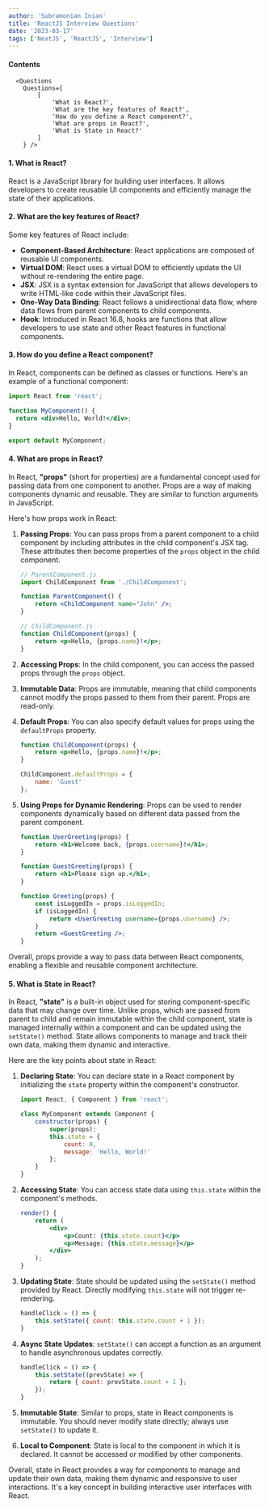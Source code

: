 ```yaml
---
author: 'Subramonian Inian'
title: 'ReactJS Interview Questions'
date: '2023-03-17'
tags: ['NextJS', 'ReactJS', 'Interview']
---
```

#### Contents
      <Questions
        Questions={
            [
                'What is React?',
                'What are the key features of React?',
                'How do you define a React component?',
                'What are props in React?',
                'What is State in React?'
            ]
        } />

#### 1. What is React?

React is a JavaScript library for building user interfaces. It allows developers to create reusable UI components and efficiently manage the state of their applications.

#### 2. What are the key features of React?

Some key features of React include:
- **Component-Based Architecture**: React applications are composed of reusable UI components.
- **Virtual DOM**: React uses a virtual DOM to efficiently update the UI without re-rendering the entire page.
- **JSX**: JSX is a syntax extension for JavaScript that allows developers to write HTML-like code within their JavaScript files.
- **One-Way Data Binding**: React follows a unidirectional data flow, where data flows from parent components to child components.
- **Hook**: Introduced in React 16.8, hooks are functions that allow developers to use state and other React features in functional components.

#### 3. How do you define a React component?

In React, components can be defined as classes or functions. Here's an example of a functional component:

```jsx
import React from 'react';

function MyComponent() {
  return <div>Hello, World!</div>;
}

export default MyComponent;
```
#### 4. What are props in React?

In React, **"props"** (short for properties) are a fundamental concept used for passing data from one component to another. Props are a way of making components dynamic and reusable. They are similar to function arguments in JavaScript.

Here's how props work in React:

1. **Passing Props**: You can pass props from a parent component to a child component by including attributes in the child component's JSX tag. These attributes then become properties of the `props` object in the child component.

    ```jsx
    // ParentComponent.js
    import ChildComponent from './ChildComponent';

    function ParentComponent() {
        return <ChildComponent name="John" />;
    }
    ```

    ```jsx
    // ChildComponent.js
    function ChildComponent(props) {
        return <p>Hello, {props.name}!</p>;
    }
    ```

2. **Accessing Props**: In the child component, you can access the passed props through the `props` object.

3. **Immutable Data**: Props are immutable, meaning that child components cannot modify the props passed to them from their parent. Props are read-only.

4. **Default Props**: You can also specify default values for props using the `defaultProps` property.

    ```jsx
    function ChildComponent(props) {
        return <p>Hello, {props.name}!</p>;
    }

    ChildComponent.defaultProps = {
        name: 'Guest'
    };
    ```

5. **Using Props for Dynamic Rendering**: Props can be used to render components dynamically based on different data passed from the parent component.

    ```jsx
    function UserGreeting(props) {
        return <h1>Welcome back, {props.username}!</h1>;
    }

    function GuestGreeting(props) {
        return <h1>Please sign up.</h1>;
    }

    function Greeting(props) {
        const isLoggedIn = props.isLoggedIn;
        if (isLoggedIn) {
            return <UserGreeting username={props.username} />;
        }
        return <GuestGreeting />;
    }
    ```

Overall, props provide a way to pass data between React components, enabling a flexible and reusable component architecture.

#### 5. What is State in React?

In React, **"state"** is a built-in object used for storing component-specific data that may change over time. Unlike props, which are passed from parent to child and remain immutable within the child component, state is managed internally within a component and can be updated using the `setState()` method. State allows components to manage and track their own data, making them dynamic and interactive.

Here are the key points about state in React:

1. **Declaring State**: You can declare state in a React component by initializing the `state` property within the component's constructor.

    ```jsx
    import React, { Component } from 'react';

    class MyComponent extends Component {
        constructor(props) {
            super(props);
            this.state = {
                count: 0,
                message: 'Hello, World!'
            };
        }
    }
    ```

2. **Accessing State**: You can access state data using `this.state` within the component's methods.

    ```jsx
    render() {
        return (
            <div>
                <p>Count: {this.state.count}</p>
                <p>Message: {this.state.message}</p>
            </div>
        );
    }
    ```

3. **Updating State**: State should be updated using the `setState()` method provided by React. Directly modifying `this.state` will not trigger re-rendering.

    ```jsx
    handleClick = () => {
        this.setState({ count: this.state.count + 1 });
    }
    ```

4. **Async State Updates**: `setState()` can accept a function as an argument to handle asynchronous updates correctly.

    ```jsx
    handleClick = () => {
        this.setState((prevState) => {
            return { count: prevState.count + 1 };
        });
    }
    ```

5. **Immutable State**: Similar to props, state in React components is immutable. You should never modify state directly; always use `setState()` to update it.

6. **Local to Component**: State is local to the component in which it is declared. It cannot be accessed or modified by other components.

Overall, state in React provides a way for components to manage and update their own data, making them dynamic and responsive to user interactions. It's a key concept in building interactive user interfaces with React.




